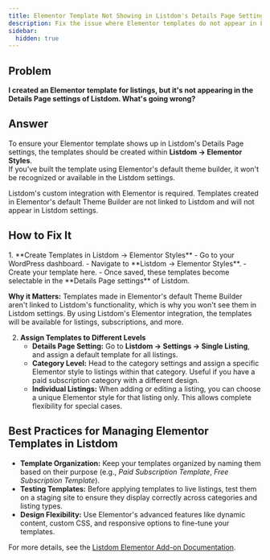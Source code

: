 ```yaml
---
title: Elementor Template Not Showing in Listdom's Details Page Settings
description: Fix the issue where Elementor templates do not appear in Listdom's Details Page settings.
sidebar:
  hidden: true
---
```



## Problem

**I created an Elementor template for listings, but it's not appearing in the Details Page settings of Listdom. What's going wrong?**

## Answer

To ensure your Elementor template shows up in Listdom's Details Page settings, the templates should be created within **Listdom → Elementor Styles**.  
If you've built the template using Elementor's default theme builder, it won't be recognized or available in the Listdom settings.

<Aside type="note">
Listdom's custom integration with Elementor is required. Templates created in Elementor's default Theme Builder are not linked to Listdom and will not appear in Listdom settings.
</Aside>

## How to Fix It

<Steps>
1. **Create Templates in Listdom → Elementor Styles**  
   - Go to your WordPress dashboard.  
   - Navigate to **Listdom → Elementor Styles**.  
   - Create your template here.  
   - Once saved, these templates become selectable in the **Details Page settings** of Listdom.  

   **Why it Matters:** Templates made in Elementor's default Theme Builder aren't linked to Listdom's functionality, which is why you won't see them in Listdom settings. By using Listdom's Elementor integration, the templates will be available for listings, subscriptions, and more.  

2. **Assign Templates to Different Levels**  
   - **Details Page Setting:** Go to **Listdom → Settings → Single Listing**, and assign a default template for all listings.  
   - **Category Level:** Head to the category settings and assign a specific Elementor style to listings within that category. Useful if you have a paid subscription category with a different design.  
   - **Individual Listings:** When adding or editing a listing, you can choose a unique Elementor style for that listing only. This allows complete flexibility for special cases.  
</Steps>

## Best Practices for Managing Elementor Templates in Listdom

- **Template Organization:** Keep your templates organized by naming them based on their purpose (e.g., *Paid Subscription Template*, *Free Subscription Template*).  
- **Testing Templates:** Before applying templates to live listings, test them on a staging site to ensure they display correctly across categories and listing types.  
- **Design Flexibility:** Use Elementor's advanced features like dynamic content, custom CSS, and responsive options to fine-tune your templates.  

For more details, see the [Listdom Elementor Add-on Documentation](/listdom/addons/elementor/).

